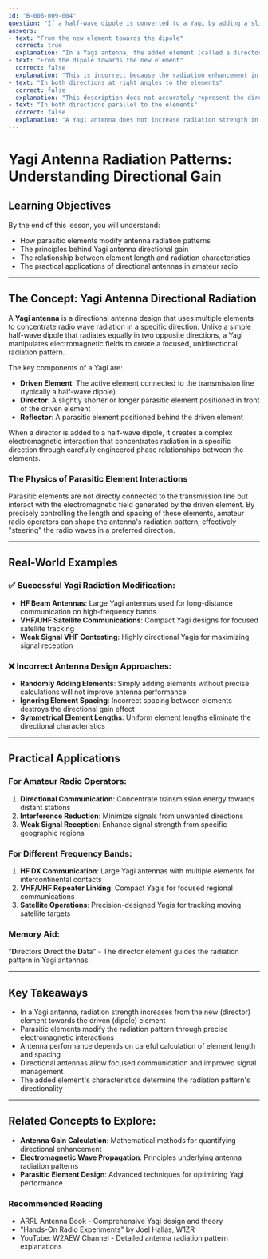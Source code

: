 ```yaml
---
id: "B-006-009-004"
question: "If a half-wave dipole is converted to a Yagi by adding a slightly longer element, in what direction(s) does the radiation strength increase?"
answers:
- text: "From the new element towards the dipole"
  correct: true
  explanation: "In a Yagi antenna, the added element (called a director) is carefully designed to be slightly shorter or longer than the driven element (half-wave dipole) to create a directional radiation pattern. By being slightly longer and positioned in front of the driven element, the director element modifies the radiation pattern to enhance forward gain, concentrating the antenna's radiated energy in the direction from the director towards the driven element. This is a key principle of Yagi antenna design, where parasitic elements manipulate the electromagnetic field to create directional transmission and reception characteristics."
- text: "From the dipole towards the new element"
  correct: false
  explanation: "This is incorrect because the radiation enhancement in a Yagi occurs in the direction from the added director element towards the driven dipole, not in the reverse direction. The carefully engineered dimensions and spacing of the parasitic elements create a specific phase relationship that concentrates radiation in one preferred direction, with the maximum gain pointing from the director towards the driven element."
- text: "In both directions at right angles to the elements"
  correct: false
  explanation: "This description does not accurately represent the directional characteristics of a Yagi antenna. Yagi antennas are specifically designed to create a focused radiation pattern along the axis of the elements, not at right angles. The entire purpose of adding parasitic elements is to concentrate the radiation in a specific direction, not to radiate equally in all directions perpendicular to the antenna's axis."
- text: "In both directions parallel to the elements"
  correct: false
  explanation: "A Yagi antenna does not increase radiation strength in both directions parallel to the elements. Instead, it creates a unidirectional radiation pattern with maximum gain in one specific direction. The careful design of the director and reflector elements ensures that the radiation is concentrated in a preferred direction, typically from the director towards the driven element, with significantly reduced radiation in the opposite direction."
---
```


# Yagi Antenna Radiation Patterns: Understanding Directional Gain

## Learning Objectives
By the end of this lesson, you will understand:
- How parasitic elements modify antenna radiation patterns
- The principles behind Yagi antenna directional gain
- The relationship between element length and radiation characteristics
- The practical applications of directional antennas in amateur radio

---

## The Concept: Yagi Antenna Directional Radiation

A **Yagi antenna** is a directional antenna design that uses multiple elements to concentrate radio wave radiation in a specific direction. Unlike a simple half-wave dipole that radiates equally in two opposite directions, a Yagi manipulates electromagnetic fields to create a focused, unidirectional radiation pattern.

The key components of a Yagi are:
- **Driven Element**: The active element connected to the transmission line (typically a half-wave dipole)
- **Director**: A slightly shorter or longer parasitic element positioned in front of the driven element
- **Reflector**: A parasitic element positioned behind the driven element

When a director is added to a half-wave dipole, it creates a complex electromagnetic interaction that concentrates radiation in a specific direction through carefully engineered phase relationships between the elements.

### The Physics of Parasitic Element Interactions

Parasitic elements are not directly connected to the transmission line but interact with the electromagnetic field generated by the driven element. By precisely controlling the length and spacing of these elements, amateur radio operators can shape the antenna's radiation pattern, effectively "steering" the radio waves in a preferred direction.

---

## Real-World Examples

### ✅ Successful Yagi Radiation Modification:
- **HF Beam Antennas**: Large Yagi antennas used for long-distance communication on high-frequency bands
- **VHF/UHF Satellite Communications**: Compact Yagi designs for focused satellite tracking
- **Weak Signal VHF Contesting**: Highly directional Yagis for maximizing signal reception

### ❌ Incorrect Antenna Design Approaches:
- **Randomly Adding Elements**: Simply adding elements without precise calculations will not improve antenna performance
- **Ignoring Element Spacing**: Incorrect spacing between elements destroys the directional gain effect
- **Symmetrical Element Lengths**: Uniform element lengths eliminate the directional characteristics

---

## Practical Applications

### For Amateur Radio Operators:
1. **Directional Communication**: Concentrate transmission energy towards distant stations
2. **Interference Reduction**: Minimize signals from unwanted directions
3. **Weak Signal Reception**: Enhance signal strength from specific geographic regions

### For Different Frequency Bands:
1. **HF DX Communication**: Large Yagi antennas with multiple elements for intercontinental contacts
2. **VHF/UHF Repeater Linking**: Compact Yagis for focused regional communications
3. **Satellite Operations**: Precision-designed Yagis for tracking moving satellite targets

### Memory Aid:
"**D**irectors **D**irect the **D**ata" - The director element guides the radiation pattern in Yagi antennas.

---

## Key Takeaways

- In a Yagi antenna, radiation strength increases from the new (director) element towards the driven (dipole) element
- Parasitic elements modify the radiation pattern through precise electromagnetic interactions
- Antenna performance depends on careful calculation of element length and spacing
- Directional antennas allow focused communication and improved signal management
- The added element's characteristics determine the radiation pattern's directionality

---

## Related Concepts to Explore:
- **Antenna Gain Calculation**: Mathematical methods for quantifying directional enhancement
- **Electromagnetic Wave Propagation**: Principles underlying antenna radiation patterns
- **Parasitic Element Design**: Advanced techniques for optimizing Yagi performance

### Recommended Reading
- ARRL Antenna Book - Comprehensive Yagi design and theory
- "Hands-On Radio Experiments" by Joel Hallas, W1ZR
- YouTube: W2AEW Channel - Detailed antenna radiation pattern explanations